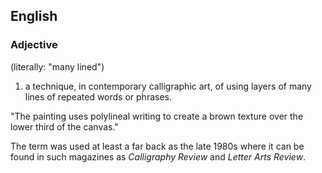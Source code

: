 ==English==

===Adjective===
'''{{polylineal}}'''

(literally: "many lined")

# a technique, in contemporary calligraphic art, of using layers of many lines of repeated words or phrases.
"The painting uses polylineal writing to create a brown texture over the lower third of the canvas."

The term was used at least a far back as the late 1980s where it can be found in such magazines as ''Calligraphy Review'' and ''Letter Arts Review''.